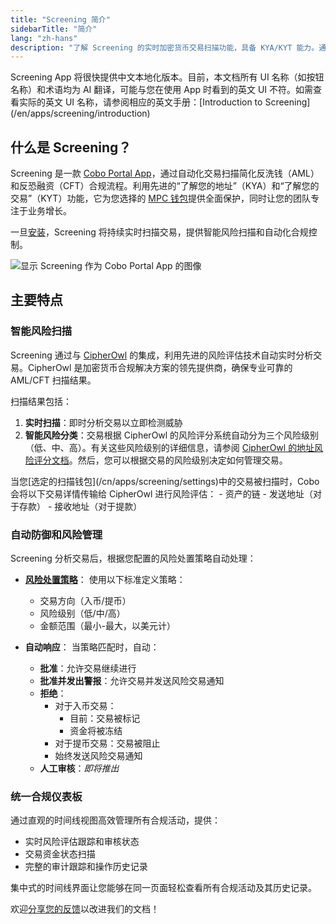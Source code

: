 ```yaml
---
title: "Screening 简介"
sidebarTitle: "简介"
lang: "zh-hans"
description: "了解 Screening 的实时加密货币交易扫描功能，具备 KYA/KYT 能力。通过风险检测和智能策略执行实现 AML/CFT 合规自动化。"
---
```


<Note>
Screening App 将很快提供中文本地化版本。目前，本文档所有 UI 名称（如按钮名称）和术语均为 AI 翻译，可能与您在使用 App 时看到的英文 UI 不符。如需查看实际的英文 UI 名称，请参阅相应的英文手册：[Introduction to Screening](/en/apps/screening/introduction)
</Note>

## 什么是 Screening？

Screening 是一款 [Cobo Portal App](/cn/apps/introduction)，通过自动化交易扫描简化反洗钱（AML）和反恐融资（CFT）合规流程。利用先进的“了解您的地址”（KYA）和“了解您的交易”（KYT）功能，它为您选择的 [MPC 钱包](/cn/portal/mpc-wallets/introduction)提供全面保护，同时让您的团队专注于业务增长。

一旦[安装](/cn/apps/screening/set-up)，Screening 将持续实时扫描交易，提供智能风险扫描和自动化合规控制。

<img src="/en/images/portal-apps/screening/screening-in-app-store.png" className="screenshot_modal" alt="显示 Screening 作为 Cobo Portal App 的图像"/>

## 主要特点

### 智能风险扫描

Screening 通过与 [CipherOwl](https://www.cipherowl.com/) 的集成，利用先进的风险评估技术自动实时分析交易。CipherOwl 是加密货币合规解决方案的领先提供商，确保专业可靠的 AML/CFT 扫描结果。

扫描结果包括：

1. **实时扫描**：即时分析交易以立即检测威胁
2. **智能风险分类**：交易根据 CipherOwl 的风险评分系统自动分为三个风险级别（低、中、高）。有关这些风险级别的详细信息，请参阅 [CipherOwl 的地址风险评分文档](https://s.cipherowl.ai/Address-Risk-Score-1a0d90dd030f80b5904cd4aa76e15cea)。然后，您可以根据交易的风险级别决定如何管理交易。

<Info>
当您[选定的扫描钱包](/cn/apps/screening/settings)中的交易被扫描时，Cobo 会将以下交易详情传输给 CipherOwl 进行风险评估：
- 资产的链
- 发送地址（对于存款）
- 接收地址（对于提款）
</Info>

### 自动防御和风险管理

Screening 分析交易后，根据您配置的风险处置策略自动处理：

- [**风险处置策略**](/cn/apps/screening/risk-policies#风险处置策略)：
  使用以下标准定义策略：
  - 交易方向（入币/提币）
  - 风险级别（低/中/高）
  - 金额范围（最小-最大，以美元计）

- **自动响应**：
  当策略匹配时，自动：
  - **批准**：允许交易继续进行
  - **批准并发出警报**：允许交易并发送风险交易通知
  - **拒绝**：
    - 对于入币交易：
      - 目前：交易被标记
      - 资金将被冻结
    - 对于提币交易：交易被阻止
    - 始终发送风险交易通知
  - **人工审核**：*即将推出*

### 统一合规仪表板

通过直观的时间线视图高效管理所有合规活动，提供：

- 实时风险评估跟踪和审核状态
- 交易资金状态扫描
- 完整的审计跟踪和操作历史记录

集中式的时间线界面让您能够在同一页面轻松查看所有合规活动及其历史记录。

<Tip>欢迎[分享您的反馈](https://forms.zohopublic.com/cobo/form/DocumentFeedbackForm/formperma/QvLOhxJv1_JMsJ-1dleZ8Itb_7rzN-LtgvsDdxosoVI?referrername=manuals)以改进我们的文档！</Tip>
